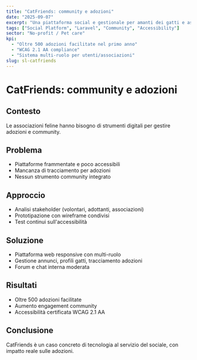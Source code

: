 ```yaml
---
title: "CatFriends: community e adozioni"
date: "2025-09-07"
excerpt: "Una piattaforma social e gestionale per amanti dei gatti e associazioni."
tags: ["Social Platform", "Laravel", "Community", "Accessibility"]
sector: "No-profit / Pet care"
kpi:
  - "Oltre 500 adozioni facilitate nel primo anno"
  - "WCAG 2.1 AA compliance"
  - "Sistema multi-ruolo per utenti/associazioni"
slug: sl-catfriends
---
```


# CatFriends: community e adozioni

## Contesto
Le associazioni feline hanno bisogno di strumenti digitali per gestire adozioni e community.

## Problema
- Piattaforme frammentate e poco accessibili  
- Mancanza di tracciamento per adozioni  
- Nessun strumento community integrato  

## Approccio
- Analisi stakeholder (volontari, adottanti, associazioni)  
- Prototipazione con wireframe condivisi  
- Test continui sull'accessibilità  

## Soluzione
- Piattaforma web responsive con multi-ruolo  
- Gestione annunci, profili gatti, tracciamento adozioni  
- Forum e chat interna moderata  

## Risultati
- Oltre 500 adozioni facilitate  
- Aumento engagement community  
- Accessibilità certificata WCAG 2.1 AA  

## Conclusione
CatFriends è un caso concreto di tecnologia al servizio del sociale, con impatto reale sulle adozioni.